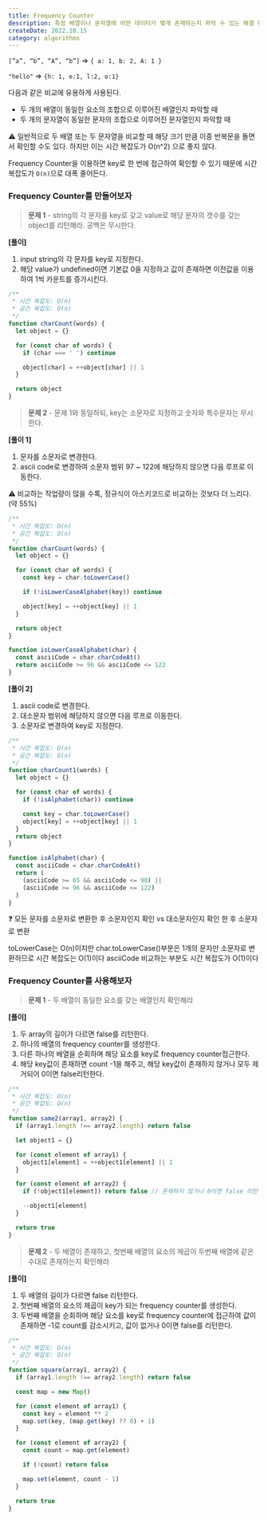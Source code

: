 ```yaml
---
title: Frequency Counter
description: 특정 배열이나 문자열에 어떤 데이터가 몇개 존재하는지 파악 수 있는 해결 패턴이다. key는 타겟 요소 value는 해당 요소의 갯수를 나타내는 object로 표현한다.
createDate: 2022.10.15
category: algorithms
---
```


`[”a”, “b”, “A”, “b”]` ⇒ `{ a: 1, b: 2, A: 1 }`

`"hello"` ⇒ `{h: 1, e:1, l:2, o:1}`

다음과 같은 비교에 유용하게 사용된다.

- 두 개의 배열이 동일한 요소의 조합으로 이루어진 배열인지 파악할 때
- 두 개의 문자열이 동일한 문자의 조합으로 이루어진 문자열인지 파악할 때

⚠️ 일반적으로 두 배열 또는 두 문자열을 비교할 때 해당 크기 만큼 이중 반복문을 돌면서 확인할 수도 있다. 하지만 이는 시간 복잡도가 O(n^2) 으로 좋지 않다.

Frequency Counter을 이용하면 key로 한 번에 접근하여 확인할 수 있기 때문에 시간 복잡도가 `O(n)`으로 대폭 줄어든다.

### Frequency Counter를 만들어보자

> **문제 1** - string의 각 문자를 key로 갖고 value로 해당 문자의 갯수를 갖는 object를 리턴해라. 공백은 무시한다.

**[풀이]**

1. input string의 각 문자를 key로 지정한다.
2. 해당 value가 undefined이면 기본값 0을 지정하고 값이 존재하면 이전값을 이용하여 1씩 카운트를 증가시킨다.

```jsx
/**
 * 시간 복잡도: O(n)
 * 공간 복잡도: O(n)
 */
function charCount(words) {
  let object = {}

  for (const char of words) {
    if (char === ' ') continue

    object[char] = ++object[char] || 1
  }

  return object
}
```

> **문제 2** - 문제 1와 동일하되, key는 소문자로 지정하고 숫자와 특수문자는 무시한다.

**[풀이 1]**

1. 문자를 소문자로 변경한다.
2. ascii code로 변경하여 소문자 범위 97 ~ 122에 해당하지 않으면 다음 루프로 이동한다.

<aside>
⚠️ 비교하는 작업량이 많을 수록, 정규식이 아스키코드로 비교하는 것보다 더 느리다. (약 55%)

</aside>

```jsx
/**
 * 시간 복잡도: O(n)
 * 공간 복잡도: O(n)
 */
function charCount(words) {
  let object = {}

  for (const char of words) {
    const key = char.toLowerCase()

    if (!isLowerCaseAlphabet(key)) continue

    object[key] = ++object[key] || 1
  }

  return object
}

function isLowerCaseAlphabet(char) {
  const asciiCode = char.charCodeAt()
  return asciiCode >= 96 && asciiCode <= 122
}
```

**[풀이 2]**

1. ascii code로 변경한다.
2. 대소문자 범위에 해당하지 않으면 다음 루프로 이동한다.
3. 소문자로 변경하여 key로 지정한다.

```jsx
/**
 * 시간 복잡도: O(n)
 * 공간 복잡도: O(n)
 */
function charCount1(words) {
  let object = {}

  for (const char of words) {
    if (!isAlphabet(char)) continue

    const key = char.toLowerCase()
    object[key] = ++object[key] || 1
  }
  return object
}

function isAlphabet(char) {
  const asciiCode = char.charCodeAt()
  return (
    (asciiCode >= 65 && asciiCode <= 90) ||
    (asciiCode >= 96 && asciiCode <= 122)
  )
}
```

<aside>
❓ 모든 문자를 소문자로 변환한 후 소문자인지 확인 vs 대소문자인지 확인 한 후 소문자로 변환
 
toLowerCase는 O(n)이지만 char.toLowerCase()부분은 1개의 문자만 소문자로 변환하므로 시간 복잡도는 O(1)이다
asciiCode 비교하는 부분도 시간 복잡도가 O(1)이다

</aside>

### Frequency Counter를 사용해보자

> **문제 1** - 두 배열이 동일한 요소를 갖는 배열인지 확인해라

**[풀이]**

1. 두 array의 길이가 다르면 false를 리턴한다.
2. 하나의 배열의 frequency counter를 생성한다.
3. 다른 하나의 배열을 순회하며 해당 요소를 key로 frequency counter접근한다.
4. 해당 key값이 존재하면 count -1을 해주고, 해당 key값이 존재하지 않거나 모두 제거되어 0이면 false리턴한다.

```jsx
/**
 * 시간 복잡도: O(n)
 * 공간 복잡도: O(n)
 */
function same2(array1, array2) {
  if (array1.length !== array2.length) return false

  let object1 = {}

  for (const element of array1) {
    object1[element] = ++object1[element] || 1
  }

  for (const element of array2) {
    if (!object1[element]) return false // 존재하지 않거나 0이면 false 리턴

    --object1[element]
  }

  return true
}
```

> **문제 2** - 두 배열이 존재하고, 첫번째 배열의 요소의 제곱이 두번째 배열에 같은 수대로 존재하는지 확인해라

**[풀이]**

1. 두 배열의 길이가 다르면 false 리턴한다.
2. 첫번째 배열의 요소의 제곱이 key가 되는 frequency counter를 생성한다.
3. 두번째 배열을 순회하며 해당 요소를 key로 frequency counter에 접근하여 값이 존재하면 -1로 count를 감소시키고, 값이 없거나 0이면 false를 리턴한다.

```jsx
/**
 * 시간 복잡도: O(n)
 * 공간 복잡도: O(n)
 */
function square(array1, array2) {
  if (array1.length !== array2.length) return false

  const map = new Map()

  for (const element of array1) {
    const key = element ** 2
    map.set(key, (map.get(key) ?? 0) + 1)
  }

  for (const element of array2) {
    const count = map.get(element)

    if (!count) return false

    map.set(element, count - 1)
  }

  return true
}
```
